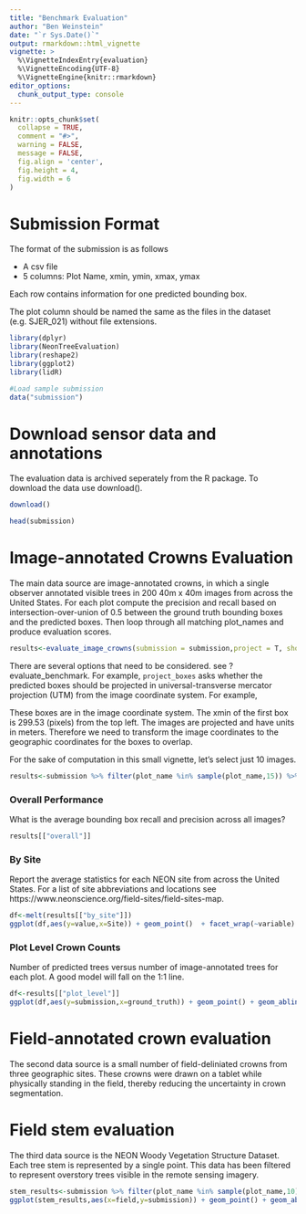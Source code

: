 ```yaml
---
title: "Benchmark Evaluation"
author: "Ben Weinstein"
date: "`r Sys.Date()`"
output: rmarkdown::html_vignette
vignette: >
  %\VignetteIndexEntry{evaluation}
  %\VignetteEncoding{UTF-8}
  %\VignetteEngine{knitr::rmarkdown}
editor_options: 
  chunk_output_type: console
---
```


```r
knitr::opts_chunk$set(
  collapse = TRUE,
  comment = "#>",
  warning = FALSE,
  message = FALSE,
  fig.align = 'center',
  fig.height = 4,
  fig.width = 6
)
```

# Submission Format

The format of the submission is as follows

* A csv file
* 5 columns: Plot Name, xmin, ymin, xmax, ymax

Each row contains information for one predicted bounding box.

The plot column should be named the same as the files in the dataset (e.g. SJER_021) without file extensions.

```r
library(dplyr)
library(NeonTreeEvaluation)
library(reshape2)
library(ggplot2)
library(lidR)

#Load sample submission
data("submission")
```

# Download sensor data and annotations

The evaluation data is archived seperately from the R package. To download the data use download().
```r
download()
```

```r
head(submission)
```

# Image-annotated Crowns Evaluation

The main data source are image-annotated crowns, in which a single observer annotated visible trees in 200 40m x 40m images from across the United States. For each plot compute the precision and recall based on intersection-over-union of 0.5 between the ground truth bounding boxes and the predicted boxes. Then loop through all matching plot_names and produce evaluation scores.

```r
results<-evaluate_image_crowns(submission = submission,project = T, show=F, summarize = T)
```

There are several options that need to be considered. see ?evaluate_benchmark. For example, `project_boxes` asks whether the predicted boxes should be projected in universal-transverse mercator projection (UTM) from the image coordinate system. For example,

These boxes are in the image coordinate system. The xmin of the first box is 299.53 (pixels) from the top left. The images are projected and have units in meters. Therefore we need to transform the image coordinates to the geographic coordinates for the boxes to overlap. 

For the sake of computation in this small vignette, let's select just 10 images.

```r
results<-submission %>% filter(plot_name %in% sample(plot_name,15)) %>% evaluate_image_crowns(.,project = T,show=T,summarize = T)
```

### Overall Performance

What is the average bounding box recall and precision across all images?

```r
results[["overall"]]
```

### By Site

Report the average statistics for each NEON site from across the United States. For a list of site abbreviations and locations see https://www.neonscience.org/field-sites/field-sites-map. 

```r
df<-melt(results[["by_site"]])
ggplot(df,aes(y=value,x=Site)) + geom_point()  + facet_wrap(~variable) + coord_flip()
```

### Plot Level Crown Counts

Number of predicted trees versus number of image-annotated trees for each plot. A good model will fall on the 1:1 line.

```r
df<-results[["plot_level"]]
ggplot(df,aes(y=submission,x=ground_truth)) + geom_point() + geom_abline(linetype="dashed") + coord_equal() + labs(x="Ground Truth Crowns",y="Predicted Crowns")
```

# Field-annotated crown evaluation

The second data source is a small number of field-deliniated crowns from three geographic sites. These crowns were drawn on a tablet while physically standing in the field, thereby reducing the uncertainty in crown segmentation.

# Field stem evaluation

The third data source is the NEON Woody Vegetation Structure Dataset. Each tree stem is represented by a single point. This data has been filtered to represent overstory trees visible in the remote sensing imagery.

```r
stem_results<-submission %>% filter(plot_name %in% sample(plot_name,10)) %>% evaluate_field_stems(.,project = T)
ggplot(stem_results,aes(x=field,y=submission)) + geom_point() + geom_abline() + coord_fixed() + ggtitle("Number of overstory trees") + labs(x="NEON Field Stems",y="Predicted Crowns")
```

